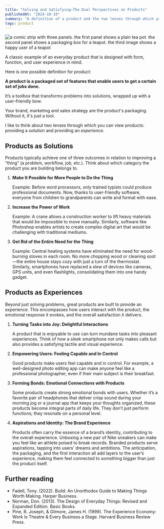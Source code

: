 ```yaml
---
title: "Solving and Satisfying—The Dual Perspectives on Products"
publishedAt: "2024-10-10"
summary: "A definition of a product and the two lenses through which you can view products: providing a solution and providing an experience."
tags: product
---
```


![a comic strip with three panels. the first panel shows a plain tea pot. the second panel shows a packaging box for a teapot. the third image shows a happy user of a teapot ](./what-is-a-product.jpg)

<figcaption>
  A classic example of an everyday product that is designed with form, function,
  and user experience in mind.
</figcaption>

Here is one possible definition for _product_:

**A product is a packaged set of features that enable users to get a certain set of jobs done.**

It’s a toolbox that transforms problems into solutions, wrapped up with a user-friendly bow.

Your brand, marketing and sales strategy are the product's packaging. Without it, it's just a tool.

I like to think about two lenses through which you can view products: providing a _solution_ and providing an _experience_.

## Products as Solutions

Products typically achieve one of three outcomes in relation to improving a “thing” (a problem, workflow, job, etc.).
Think about which category the product you are building belongs to.

1. **Make It Possible for More People to Do the Thing**

   Example: Before word processors, only trained typists could produce professional documents. Now, thanks to user-friendly software, everyone from children to grandparents can write and format with ease.

2. **Increase the Power of Work**

   Example: A crane allows a construction worker to lift heavy materials that would be impossible to move manually. Similarly, software like Photoshop enables artists to create complex digital art that would be challenging with traditional mediums.

3. **Get Rid of the Entire Need for the Thing**

   Example: Central heating systems have eliminated the need for wood-burning stoves in each room. No more chopping wood or cleaning soot—the entire house stays cozy with just a turn of the thermostat. Similarly, smartphones have replaced a slew of devices like cameras, GPS units, and even flashlights, consolidating them into one handy gadget.

## Products as Experiences

Beyond just solving problems, great products are built to provide an experience. This encompasses how users interact with the product, the emotional response it evokes, and the overall satisfaction it delivers.

1. **Turning Tasks into Joy: Delightful Interactions**

   A product that is enjoyable to use can turn mundane tasks into pleasant experiences. Think of how a sleek smartphone not only makes calls but also provides a satisfying tactile and visual experience.

2. **Empowering Users: Feeling Capable and In Control**

   Good products make users feel capable and in control. For example, a well-designed photo editing app can make anyone feel like a professional photographer, even if their main subject is their breakfast.

3. **Forming Bonds: Emotional Connections with Products**

   Some products create strong emotional bonds with users. Whether it’s a favorite pair of headphones that deliver crisp sound during your morning jog or a journal app that keeps your thoughts organized, these products become integral parts of daily life. They don’t just perform functions; they resonate on a personal level.

4. **Aspirations and Identity: The Brand Experience**

   Products often carry the essence of a brand’s identity, contributing to the overall experience. Unboxing a new pair of Nike sneakers can make you feel like an athlete poised to break records. Branded products serve aspirations, tapping into users’ dreams and ambitions. The anticipation, the packaging, and the first interaction all add layers to the user’s experience, making them feel connected to something bigger than just the product itself.

## Further reading

- Fadell, Tony. (2022). Build: An Unorthodox Guide to Making Things Worth Making. Harper Business.
- Norman, Don. (2013). The Design of Everyday Things: Revised and Expanded Edition. Basic Books.
- Pine, B. Joseph, & Gilmore, James H. (1999). The Experience Economy: Work Is Theatre & Every Business a Stage. Harvard Business Review Press.
